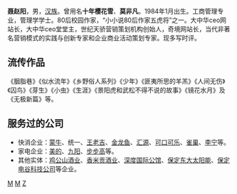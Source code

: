 {{unreferenced|time=2011-03-19}}
'''聂赵阳'''，男，[[汉族|汉族]]。曾用名'''十年樱花雪'''、'''莫非凡'''。1984年1月出生。工商管理专业，管理学学士。80后校园作家，“小小说80后作家五虎将”之一。大中华ceo网站长，大中华ceo堂堂主，世纪天骄营销策划机构创始人，奇境网站长，当代非著名营销模式的实践与创新专家和企业商业活动策划专家。现多写时评。

==流传作品==
《胭脂巷》《似水流年》《乡野俗人系列》《少年》《匪夷所思的羊羔》《人间无伤》《囚鸟》《芽生》《小虫》《生涯》《景阳虎和武松不得不说的故事》《镜花水月》及《无极新篇》等。

==服务过的公司==
*快消企业：[[蒙牛|蒙牛]]、统一、[[王老吉|王老吉]]、[[益海嘉里#食用油及米面制品|金龙鱼]]、[[汇源|汇源]]、[[可口可乐|可口可乐]]、[[雀巢|雀巢]]、[[李宁|李宁]]等。
*家电企业：[[美的|美的]]、[[九阳|九阳]]、[[步步高_(电子企业)|步步高]]等。
*其他实体：[[鸡公山酒业|鸡公山酒业]]、[[香米贡酒业|香米贡酒业]]、[[深度国际公馆|深度国际公馆]]、[[保定东大太阳能|保定东大太阳能]]、[[保定电谷科技公司|保定电谷科技公司]]等企业。

[[Category:中国作家|M]]
[[Category:1984年出生|M]]
[[Category:聂姓|Z]]